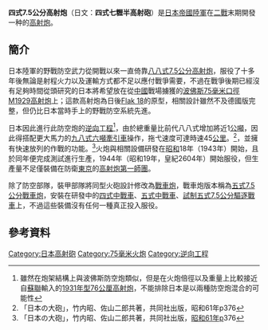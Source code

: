 {{Infobox Weapon
|name= 四式7.5公分高射炮
|image= File:Type 4 75 mm AA gun.jpg
|image_size= 300px
|caption= 
|origin= {{JAP}}
|type= [[高射炮|高射炮]]
<!-- Type selection -->
|is_ranged=yes
|is_artillery=yes
<!-- Service history -->
|service= 1944-1945年
|used_by={{JAP}}
|wars= [[第二次世界大戰|第二次世界大戰]]
<!-- Production history -->
|designer=
|design_date=1943
|manufacturer=[[大阪兵工廠|大阪兵工廠]]
|production_date=1944-1945年
|number= 70
|variants= [[五式7.5公分戰車炮|五式7.5公分戰車炮]]
<!-- General specifications -->
|weight= 5850[[公斤|公斤]]（拖弋重量）<br />3355[[公斤|公斤]]（放列重量）<br />837公斤（[[槍管|炮管]]重量）
|length= 
|part_length= 4.23 公尺（56.4倍徑）
|crew=
<!-- Ranged weapon specifications --> 
|cartridge=三式高射尖銳彈<br>試製一式[[穿甲彈|穿甲彈]] 
|caliber=75公釐
|action= 
|rate= 	10秒/發
|velocity=860公尺/秒
|range=有效射程17,000公尺
|max_range=最大射高11,000公尺
|feed= 
|sights= 
<!-- Artillery specifications -->
|breech=
|recoil=
|carriage=
|elevation=0~+85度 
|traverse=360度
}}

'''四式7.5公分高射炮'''（日文：'''四式七糎半高射砲'''）是[[日本帝國陸軍|日本帝國陸軍]]在[[二戰|二戰]]末期開發一种的[[高射炮|高射炮]]。

==簡介==
日本陸軍的野戰防空武力從開戰以來一直倚靠[[八八式7.5公分高射炮|八八式7.5公分高射炮]]，服役了十多年後無論是射程火力以及運輸方式都不足以應付戰爭需要，不過在戰爭後期已經沒有足夠時間從頭研究的日本將希望放在從[[中國|中國]]戰場擄獲的[[波佛斯75毫米口徑M1929高射炮|波佛斯75毫米口徑M1929高射炮]]上；這款高射炮為日後[[88毫米高射炮|Flak 18]]的原型，相關設計雖然不及德國版完整，但仍比日本當時手上的野戰防空系統先進。

日本因此進行此防空炮的[[逆向工程|逆向工程]]<ref>雖然在炮架結構上與波佛斯防空炮類似，但是在火炮倍徑以及重量上比較接近自[[蘇聯|蘇聯]]輸入的[[1931年型76公厘高射炮|1931年型76公厘高射炮]]，不能排除日本是以兩種防空炮混合的可能性</ref>，由於總重量比前代八八式增加將近1[[公噸|公噸]]，因此得搭配更大馬力的[[九八式六噸牽引車|九八式六噸牽引車]]操作，拖弋速度可達時速45[[公里|公里]]。<ref>「日本の大砲」，竹内昭、佐山二郎共著，共同社出版，昭和61年p376</ref>，並擁有快速放列的作戰的功能。<ref>「日本の大砲」，竹内昭、佐山二郎共著，共同社出版，[[昭和61年|昭和61年]]p376</ref>火炮與相關設備研發在[[昭和|昭和]]18年（1943年）開始，且於同年便完成測試進行生產，1944年（昭和19年，皇紀2604年）開始服役，但生產量不足僅裝備在防衛[[東京|東京]]的[[高射炮第一師團|高射炮第一師團]]。

除了防空部隊，裝甲部隊將同型火砲設計修改為[[戰車炮|戰車炮]]，戰車炮版本稱為[[五式7.5公分戰車炮|五式7.5公分戰車炮]]，安裝在研發中的[[四式中戰車|四式中戰車]]、[[五式中戰車|五式中戰車]]、[[試制五式7.5公分驅逐戰車|試制五式7.5公分驅逐戰車]]上，不過這些裝備沒有任何一種真正投入服役。

==參考資料==
<div class="references-small">
<references />
</div>

{{日本帝国陆军火炮}}
[[Category:日本高射砲|Category:日本高射砲]]
[[Category:75毫米火炮|Category:75毫米火炮]]
[[Category:逆向工程|Category:逆向工程]]